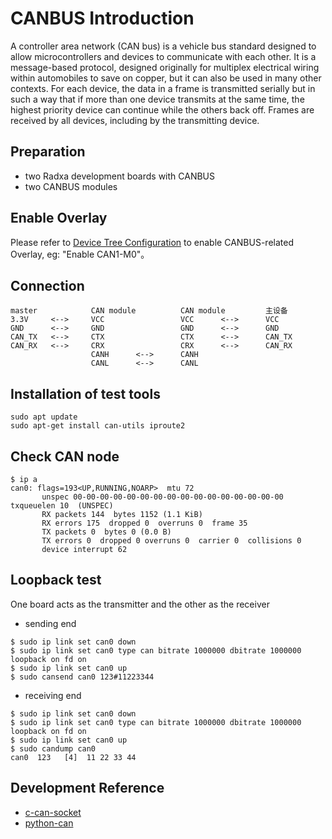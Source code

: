 # CANBUS Introduction

A controller area network (CAN bus) is a vehicle bus standard designed to allow microcontrollers and devices to communicate with each other.
It is a message-based protocol, designed originally for multiplex electrical wiring within automobiles to save on copper, but it can also be used in many other contexts.
For each device, the data in a frame is transmitted serially but in such a way that if more than one device transmits at the same time, the highest priority device can continue while the others back off.
Frames are received by all devices, including by the transmitting device.

## Preparation

- two Radxa development boards with CANBUS
- two CANBUS modules

## Enable Overlay

Please refer to [Device Tree Configuration](../../radxa-os/rsetup#overlays) to enable CANBUS-related Overlay, eg: "Enable CAN1-M0"。

## Connection

```
master            CAN module          CAN module         主设备
3.3V     <-->     VCC                 VCC      <-->      VCC
GND      <-->     GND                 GND      <-->      GND
CAN_TX   <-->     CTX                 CTX      <-->      CAN_TX
CAN_RX   <-->     CRX                 CRX      <-->      CAN_RX
                  CANH      <-->      CANH
                  CANL      <-->      CANL
```

## Installation of test tools

```
sudo apt update
sudo apt-get install can-utils iproute2
```

## Check CAN node

```
$ ip a
can0: flags=193<UP,RUNNING,NOARP>  mtu 72
       unspec 00-00-00-00-00-00-00-00-00-00-00-00-00-00-00-00  txqueuelen 10  (UNSPEC)
       RX packets 144  bytes 1152 (1.1 KiB)
       RX errors 175  dropped 0  overruns 0  frame 35
       TX packets 0  bytes 0 (0.0 B)
       TX errors 0  dropped 0 overruns 0  carrier 0  collisions 0
       device interrupt 62
```

## Loopback test

One board acts as the transmitter and the other as the receiver

- sending end

```
$ sudo ip link set can0 down
$ sudo ip link set can0 type can bitrate 1000000 dbitrate 1000000 loopback on fd on
$ sudo ip link set can0 up
$ sudo cansend can0 123#11223344
```

- receiving end

```
$ sudo ip link set can0 down
$ sudo ip link set can0 type can bitrate 1000000 dbitrate 1000000 loopback on fd on
$ sudo ip link set can0 up
$ sudo candump can0
can0  123   [4]  11 22 33 44
```

## Development Reference

- [c-can-socket](https://github.com/nascs/sample_code/tree/main/bsp_test/can_test)
- [python-can](https://python-can.readthedocs.io/en/stable/)
